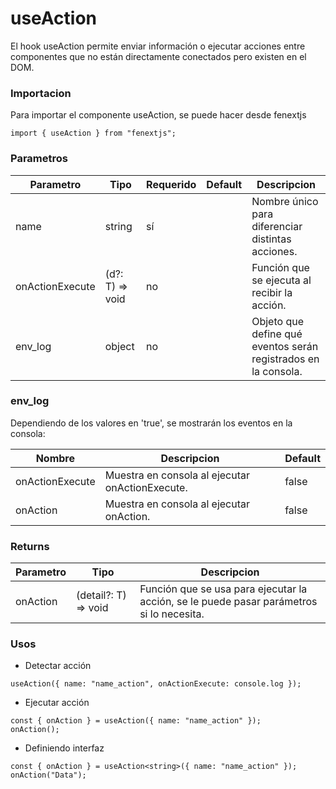 # useAction

El hook useAction permite enviar información o ejecutar acciones entre componentes que no están directamente conectados pero existen en el DOM.

### Importacion

Para importar el componente useAction, se puede hacer desde fenextjs

```tsx copy
import { useAction } from "fenextjs";
```

### Parametros

| Parametro       | Tipo             | Requerido | Default | Descripcion                                                    |
| --------------- | ---------------- | --------- | ------- | -------------------------------------------------------------- |
| name            | string           | sí        |         | Nombre único para diferenciar distintas acciones.              |
| onActionExecute | (d?: T) =\> void | no        |         | Función que se ejecuta al recibir la acción.                   |
| env_log         | object           | no        |         | Objeto que define qué eventos serán registrados en la consola. |

### env_log

Dependiendo de los valores en 'true', se mostrarán los eventos en la consola:

| Nombre          | Descripcion                                     | Default |
| --------------- | ----------------------------------------------- | ------- |
| onActionExecute | Muestra en consola al ejecutar onActionExecute. | false   |
| onAction        | Muestra en consola al ejecutar onAction.        | false   |

### Returns

| Parametro | Tipo                  | Descripcion                                                                              |
| --------- | --------------------- | ---------------------------------------------------------------------------------------- |
| onAction  | (detail?: T) =\> void | Función que se usa para ejecutar la acción, se le puede pasar parámetros si lo necesita. |

### Usos

- Detectar acción

```tsx copy
useAction({ name: "name_action", onActionExecute: console.log });
```

- Ejecutar acción

```tsx copy
const { onAction } = useAction({ name: "name_action" });
onAction();
```

- Definiendo interfaz

```tsx copy
const { onAction } = useAction<string>({ name: "name_action" });
onAction("Data");
```
